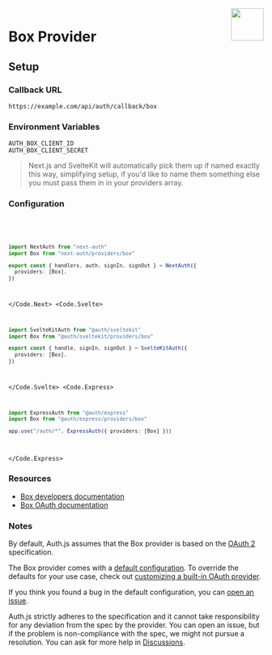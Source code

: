
<img align="right" src="/img/providers/box.svg" height="64" width="64" />

# Box Provider

## Setup

### Callback URL

```
https://example.com/api/auth/callback/box
```

### Environment Variables

```
AUTH_BOX_CLIENT_ID
AUTH_BOX_CLIENT_SECRET
```

> Next.js and SvelteKit will automatically pick them up if named exactly this way, simplifying
> setup, if you'd like to name them something else you must pass them in in your providers array.

### Configuration

<Code>
  <Code.Next>

```ts filename="/auth.ts"
import NextAuth from "next-auth"
import Box from "next-auth/providers/box"

export const { handlers, auth, signIn, signOut } = NextAuth({
  providers: [Box],
})
```

  </Code.Next>
  <Code.Svelte>

```ts filename="/src/auth.ts"
import SvelteKitAuth from "@auth/sveltekit"
import Box from "@auth/sveltekit/providers/box"

export const { handle, signIn, signOut } = SvelteKitAuth({
  providers: [Box],
})
```

  </Code.Svelte>
  <Code.Express>

```ts filename="/src/app.ts"
import ExpressAuth from "@auth/express"
import Box from "@auth/express/providers/box"

app.use("/auth/*", ExpressAuth({ providers: [Box] }))
```

  </Code.Express>
</Code>

### Resources

- [Box developers documentation](https://developer.box.com/reference/)
- [Box OAuth documentation](https://developer.box.com/guides/sso-identities-and-app-users/connect-okta-to-app-users/configure-box/)

### Notes

By default, Auth.js assumes that the Box provider is
based on the [OAuth 2](https://www.rfc-editor.org/rfc/rfc6749.html) specification.

<Callout type="info">

The Box provider comes with a [default configuration](https://github.com/nextauthjs/next-auth/blob/main/packages/core/src/providers/box.ts).
To override the defaults for your use case, check out [customizing a built-in OAuth provider](https://authjs.dev/guides/providers/custom-provider#override-default-options).

</Callout>

If you think you found a bug in the default configuration, you can [open an issue](https://authjs.dev/new/provider-issue).

Auth.js strictly adheres to the specification and it cannot take responsibility for any deviation from
the spec by the provider. You can open an issue, but if the problem is non-compliance with the spec,
we might not pursue a resolution. You can ask for more help in [Discussions](https://authjs.dev/new/github-discussions).
